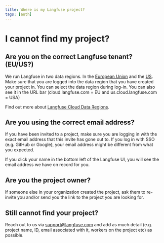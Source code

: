 ```yaml
---
title: Where is my Langfuse project?
tags: [auth]
---
```


# I cannot find my project?

## Are you on the correct Langfuse tenant? (EU/US?)

We run Langfuse in two data regions. In the [European Union](cloud.langfuse.com) and the [US](https://us.cloud.langfuse.com).
Make sure that you are logged into the data region that you have created your project in. You can select the data region during log-in. You can also see it in the URL bar (cloud.langfuse.com = EU and us.cloud.langfuse.com = USA)

Find out more about [Langfuse Cloud Data Regions](/faq/all/cloud-data-regions).

## Are you using the correct email address?

If you have been invited to a project, make sure you are logging in with the exact email address that this invite has gone out to. If you log in with SSO (e.g. GitHub or Google), your email address might be different from what you expected.

If you click your name in the bottom left of the Langfuse UI, you will see the email address we have on record for you.

## Are you the project owner?

If someone else in your organization created the project, ask them to re-invite you and/or send you the link to the project you are looking for.

## Still cannot find your project?

Reach out to us via support@langfuse.com and add as much detail (e.g. project name, ID, email associated with it, workers on the project etc) as possible.
